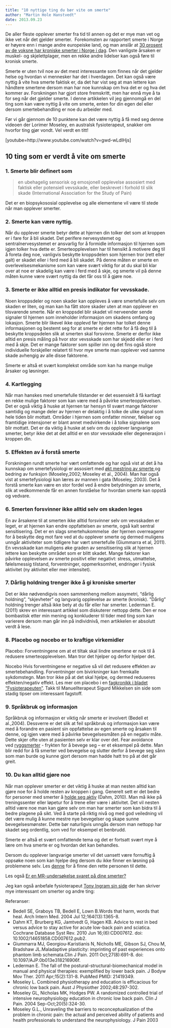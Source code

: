 ```yaml
---
title: "10 nyttige ting du bør vite om smerte"
author: "Martin Hole Hanstvedt"
date: 2013.09.23
---
```


De aller fleste opplever smerter fra tid til annen og det er mye man vet og ikke vet når det gjelder smerter.  Forekomsten av rapportert smerte i Norge er høyere enn i mange andre europeiske land, og man anslår at [30 prosent av de voksne har kroniske smerter i Norge i dag](http://www.dagensmedisin.no/nyheter/tar-tak-i-kroniske-smerter/). Den vanligste årsaken er muskel- og skjelettplager, men en rekke andre lidelser kan også føre til kronisk smerte.

Smerte er uten tvil noe av det mest interessante som finnes når det gjelder helse og hvordan vi mennesker har det i hverdagen. Det kan også være nyttig å vite hva smerte faktisk er, da det har vist seg at man lettere kan håndtere smertene dersom man har noe kunnskap om hva det er og hva det kommer av. Forskningen har gjort store fremskritt, men har ennå mye å ta for seg når det gjelder smerte. I denne artikkelen vil jeg gjennomgå en del ting som kan være nyttig å vite om smerte, enten for din egen del eller dersom smertebehandling er noe du arbeider med.

Før vi går gjennom de 10 punktene kan det være nyttig å få med seg denne videoen der Lorimer Moseley, en australsk fysioterapeut, snakker om hvorfor ting gjør vondt. Vel verdt en titt!

\[youtube=http://www.youtube.com/watch?v=gwd-wLdIHjs\]

## 10 ting som er verdt å vite om smerte

### 1. Smerte blir definert som

> en ubehagelig sensorisk og emosjonell opplevelse assosiert med faktisk eller potensiell vevsskade, eller beskrevet i forhold til slik skade (International Association for the Study of Pain)

Det er en biopsykososial opplevelse og alle elementene vil være til stede når man opplever smerter.

### 2. Smerte kan være nyttig.

Når du opplever smerte betyr dette at hjernen din tolker det som at kroppen er i fare for å bli skadet. Det perifere nervesystemet og sentralnervesystemet er ansvarlig for å formidle informasjon til hjernen som igjen tolker hva dette er. Smerteopplevelsen har til hensikt å motivere deg til å foreta deg noe, vanligvis beskytte kroppsdelen som hjernen tror (rett eller galt) er skadet eller i ferd med å bli skadet. På denne måten er smerte en overlevelsesmekanisme som kan være svært viktig for at du skal bli klar over at noe er skadelig kan være i ferd med å skje, og smerte vil på denne måten kunne være svært nyttig da det får oss til å gjøre noe.

### 3. Smerte er ikke alltid en presis indikator for vevsskade.

Noen kroppsdeler og noen skader kan oppleves å være smertefulle selv om skaden er liten, og man kan ha fått store skader uten at man opplever en tilsvarende smerte. Når en kroppsdel blir skadet vil nerveender sende signaler til hjernen som inneholder informasjon om skadens omfang og lokasjon. Smerte blir likevel ikke opplevd før hjernen har tolket denne informasjonen og bestemt seg for at smerte er det rette for å få deg til å beskytte kroppsdelen slik at smerten skal forsvinne. Smerte er derfor ikke alltid en presis måling på hvor stor vevsskade som har skjedd eller er i ferd med å skje. Det er mange faktorer som spiller inn og det fins også store individuelle forskjeller relatert til hvor mye smerte man opplever ved samme skade avhengig av alle disse faktorene.

Smerte er altså et svært komplekst område som kan ha mange mulige årsaker og løsninger.

### 4. Kartlegging

Når man hanskes med smertefulle tilstander er det essensielt å få kartlagt en rekke mulige faktorer som kan være med å påvirke smerteopplevelsen. Det er også viktig å huske at hjernen tar hensyn til svært mange faktorer samtidig og mange deler av hjernen er delaktig i å tolke de ulike signal som hele tiden blir mottatt. Områder i hjernen som omfatter minner, følelser og framtidige intensjoner er blant annet medvirkende i å tolke signalene som blir mottatt. Det er da viktig å huske at selv om du opplever langvarige smerter, betyr ikke det at det alltid er en stor vevsskade eller degenerasjon i kroppen din.

### 5. Effekten av å forstå smerte

Forskningen rundt smerte har vært omfattende og har også vist at det å ha kunnskap om smertefysiologi er assosiert med [økt mestring av smerte ](http://www.ncbi.nlm.nih.gov/sites/pubmed/15322439)og bedring av funksjon (Moseley,2002; Moseley et al., 2004). Man har også vist at smertefysiologi kan læres av mannen i gata (Moseley, 2003). Det å forstå smerte kan være en stor fordel ved å endre betydningen av smerte, slik at vedkommende får en annen forståelse for hvordan smerte kan oppstå og vedvare.

### 6. Smerten forsvinner ikke alltid selv om skaden leges

En av årsakene til at smerten ikke alltid forsvinner selv om vevsskaden er leget, er at hjernen kan endre oppfattelsen av smerte, også kalt sentral sensitisering. Det er en slags smertehukommelse  der hjernen overreagerer for å beskytte deg mot fare ved at du opplever smerte og dermed muligens unngår aktiviteter som tidligere har vært smertefulle (Giummarra et al, 2011). En vevsskade kan muligens øke graden av sensitisering slik at hjernen lettere kan beskytte området som er blitt skadet. Mange faktorer kan påvirke opplevelsen av smerte positivt eller negativt: stress, utmattelse, følelsmessig tilstand, forventninger, oppmerksomhet, endringer i fysisk aktivitet (ny aktivitet eller mer intensitet).

### 7. Dårlig holdning trenger ikke å gi kroniske smerter

Det er ikke nødvendigvis noen sammenheng mellom assymetri, “dårlig holdning”, “skjevheter” og langvarig opplevelse av smerte (kronisk). ”Dårlig” holdning trenger altså ikke bety at du får eller har smerter. Lederman E. (2011) skrev en interessant artikkel som diskuterer nettopp dette. Den er noe bombastisk etter min mening og konkluderer til tider med ting som kan varierere dersom man går inn på individnivå, men artikkelen er absolutt verdt å lese.

### 8. Placebo og nocebo er to kraftige virkemidler

Placebo: Forventningene om at et tiltak skal lindre smertene er nok til å redusere smerteopplevelsen. Man tror det hjelper og derfor hjelper det.

Nocebo Hvis forventningene er negative så vil det redusere effekten av smertebehandling. Forventninger om bivirkninger kan fremkalle sykdomstegn. Man tror ikke på at det skal hjelpe, og dermed reduseres effekten/negativ effekt. Les mer om placebo i en [fagkronikk i bladet “Fysioterapeuten”](http://fysioterapeuten.no/Fag-og-vitenskap/Fagartikler/Placebo-mer-enn-kvakksalveri-og-innbilt-virkning). Takk til Manuellterapeut Sigurd Mikkelsen sin side som stadig tipser om interessant fagstoff.

### 9. Språkbruk og informasjon

Språkbruk og informasjon er viktig når smerte er involvert (Bedell et al.,2004). Dessverre er det slik at feil språkbruk og informasjon kan være med å forandre en pasient sin oppfattelse av egen smerte og årsaken til denne, og igjen være med å påvirke bevegelsesmåten på en negativ måte. Dette skjer ofte uten at pasienten selv er klar over det. Fear avoidance ved [ryggsmerter](http://martinhanstvedt.com/2012/03/01/ryggsmerter-start-her/ "Korsryggsmerter – start her!") - frykten for å bevege seg – er et eksempel på dette. Man blir redd for å få smerter ved bevegelse og slutter derfor å bevege seg sånn som man burde og kunne gjort dersom man hadde hatt tro på at det går greit. 

### 10. Du kan alltid gjøre noe

Når man opplever smerter er det viktig å huske at man nesten alltid kan gjøre noe for å holde resten av kroppen i gang. Generelt sett er det bedre for personer med smerter å [holde seg aktiv](http://www.ncbi.nlm.nih.gov/pubmed/20556780) (Dahm, 2010). Man må ikke på treningssenter eller løpetur for å trene eller være i aktivitet. Det vil nesten alltid være noe man kan gjøre selv om man har smerter som kan bidra til å bedre plagene på sikt. Ved å starte på riktig nivå og med god veiledning vil det være mulig å kunne mestre nye bevegelser og skape sunne bevegelsesmønster. Dette bør naturligvis unngås dersom man nettopp har skadet seg ordentlig, som ved for eksempel et benbrudd.

Smerte er altså et svært omfattende tema og det er fortsatt svært mye å lære om hva smerte er og hvordan det kan behandles.

Dersom du opplever langvarige smerter vil det uansett være fornuftig å oppsøke noen som kan hjelpe deg dersom du ikke finner en løsning på problemene selv. Les [denne](http://martinhanstvedt.com/2012/03/01/velge-behandling-eller-behandler/ "Velge behandler eller behandlingsform?") for å finne den rette personen til dette.

Les også [Er en MR-undersøkelse svaret på dine smerter?](http://martinhanstvedt.com/2012/08/07/er-mr-undersokelse-svaret-pa-dine-smerter/ "Er en MR-undersøkelse svaret på dine smerter?")

Jeg kan også anbefale fysioterapeut [Tony Ingram sin side](http://www.bboyscience.com/pain/) der han skriver mye interessant om smerter og andre ting:

Referanser:

-   Bedell SE, Graboys TB, Bedell E, Lown B.Words that harm, words that heal. Arch Intern Med. 2004 Jul 12;164(13):1365-8.
-   Dahm KT, Brurberg KG, Jamtvedt G, Hagen KB. Advice to rest in bed versus advice to stay active for acute low-back pain and sciatica. Cochrane Database Syst Rev. 2010 Jun 16;(6):CD007612. doi: 10.1002/14651858.CD007612.pub2.
-   Giummarra MJ, Georgiou-Karistianis N, Nicholls ME, Gibson SJ, Chou M, Bradshaw JL.Maladaptive plasticity: imprinting of past experiences onto phantom limb schemata.Clin J Pain. 2011 Oct;27(8):691-8. doi: 10.1097/AJP.0b013e318216906f.
-   Lederman E. The fall of the postural-structural-biomechanical model in manual and physical therapies: exemplified by lower back pain. J Bodyw Mov Ther. 2011 Apr;15(2):131-8. PubMed PMID: 21419349.
-   Moseley L. Combined physiotherapy and education is efficacious for chronic low back pain. Aust J Physiother 2002;48:297-302.
-   Moseley GL, Nicholas MK, Hodges PW. A randomized controlled trial of intensive neurophysiology education in chronic low back pain. Clin J Pain. 2004 Sep-Oct;20(5):324-30.
-   Moseley G.L., Unraveling the barriers to reconceptualization of the problem in chronic pain: the actual and perceived ability of patients and health professionals to understand the neurophysiology. J Pain 2003
